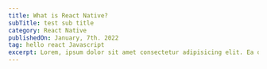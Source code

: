 ```yaml
---
title: What is React Native?
subTitle: test sub title
category: React Native
publishedOn: January, 7th. 2022
tag: hello react Javascript
excerpt: Lorem, ipsum dolor sit amet consectetur adipisicing elit. Ea deserunt ab maiores eligendi nemo, ipsa, pariatur
---
```



<Meta title="What is React Native - PressBlog" />

<Title
  title={"What is React Native?"}
  subTitle={"test sub title"}
  date={"January, 7th. 2022"}
/>

React Native is a lovely language

<Tooltip label="It's not actually a language though">
  <button>Fact about React native</button>
</Tooltip>

### React Native App Example:

```js
const App = () => {
  return (
    <View>
      <Text>Hello World Example</Text>
    </View>
  );
};

export default App;
```
